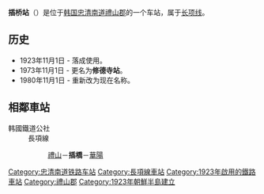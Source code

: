 {{unreferenced|time=2014-07-04T06:36:03+00:00}}
{{朝鮮半島車站資訊
|公司色 = #0066b3
|文字色 = 
|站名 = 插桥站<br />{{lang|en|Sapgyo}}
|圖片 = 
|pxl = 
|圖片說明 =
|前一站 = [[禮山站|禮山]]
|前一站距離 = 7.8
|後一站距離 = 6.8
|後一站 = [[华阳站_(忠清南道)|华阳]]
|諺文 = 삽교역
|朝鮮漢字 = 揷橋驛
|文觀部式 =Sapgyo-yeok 
|馬-賴式 =
|副站名 = 
|車站編號 = 
|停站路線數 = 
|所屬公司 = [[韩国铁道公社|韩国铁道公社]]
|所屬路線 = [[长项线|长项线]]
|距離 = 42.5
|起點站 = [[天安站|天安]]
|所在地 =[[忠清南道|忠清南道]][[禮山郡|禮山郡]]{{link-ko|插桥邑|삽교읍}}插桥站路101-14
|車站構造 = 地面车站
|月台配置 = 2面4线
|啟用年月日 =1923年11月1日 
|廢站年月日 = 
|上下車人次 = 
|統計年度 = 
|轉車 = 
|備註 = 
|全寬備註 = 
}}

'''插桥站'''（{{kor|諺=삽교역|漢=揷橋驛|羅=Sapgyo yeok|f=y}}）是位于[[韩国|韩国]][[忠清南道|忠清南道]][[禮山郡|禮山郡]]{{link-ko|插桥邑|삽교읍}}的一个车站，属于[[长项线|长项线]]。

== 历史 ==
*1923年11月1日 - 落成使用。
*1973年11月1日 - 更名为'''修德寺站'''。
*1980年11月1日 - 重新改为现在名称。

== 相鄰車站 ==
;韩國鐵道公社
:長項線
::[[禮山站|禮山]]－'''插橋'''－[[華陽站_(忠清南道)|華陽]]

{{长项线}}
{{新村号}}
{{无穷花号}}

[[Category:忠清南道铁路车站|Category:忠清南道铁路车站]]
[[Category:長項線車站|Category:長項線車站]]
[[Category:1923年啟用的鐵路車站|Category:1923年啟用的鐵路車站]]
[[Category:禮山郡|Category:禮山郡]]
[[Category:1923年朝鮮半島建立|Category:1923年朝鮮半島建立]]